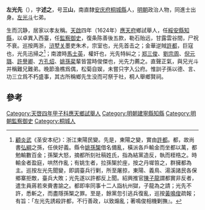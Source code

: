 '''左光先'''（{{bd|1580年||1659年||}}），字'''述之'''，号'''三山'''，南直隸[[安庆府|安庆府]][[桐城縣|桐城縣]]人，[[明朝|明朝]]政治人物，同進士出身。[[左光斗|左光斗]]七弟。

生而沉静，居家以孝友稱。[[天启_(明朝)|天啟]]四年（1624年）[[應天府|應天府]]鄉試舉人，任[[建宁县|綏安縣]][[知縣|知縣]]，以卓異入西臺，任[[監察御史|監察御史]]，復条陈善後五款，勒石贻远，甘露雲谷間，尸祝不衰。巡按两浙，[[浒墅关|浒墅关]]墨吏朱术，宗室也，光先首击之；金華逆賊[[許都|許都]]，巨寇也，光先迅掃之<ref>[[顧炎武|顧炎武]]《圣安本纪》：浙江東陽民變。先是，東陽之變，實由[[許都|許都]]。都，故尚書[[许弘纲|弘綱]]之孫，任俠好義。縣令[[姚孫榘|姚孫榘]]借名備亂，橫派各戶輸金而坐都以萬，都勉輸數百金；孫榘大怒，摘都所刻社稿姓氏，指為結黨造反，執而桎梏之。時輸金者盈庭，哄然作亂；有姚生者，拉孫榘於座，按之丹墀笞之，群擁都為主。巡按左光先聞變，即調臺兵行剿，所至屠掠，東陽、義鳥、湯溪諸民各保鄉寨拒敵，臺兵大敗；光先遂以許都反上聞。紹興推官[[陳子龍|陳子龍]]謂都實非反者，遣生員蔣若來賫書諭之。都即率同事十二人詣杭州獄，子龍為之請；光先不許，悉斬之，而盡隱孫榘之罪。至是，餘黨忽引逃兵復亂，巡按[[黃鳴俊|黃鳴俊]]疏報；有旨：「左光先誘殺許都，不行善政，以致煽亂；著鳴俊相機剿撫』。</ref>；南渡時[[馬士英|馬士英]]，權奸也，光先特糾之；[[郑三俊|郑三俊]]、[[劉宗周|劉宗周]]、[[倪元璐|倪元璐]]、[[許譽卿|許譽卿]]、[[方孔炤|方孔炤]]、[[姚孫棐|姚孫棐]]輩皆當時俊傑也，光先力薦之。直聲正氣，與兄光斗并稱難兄難弟。晚節渔樵爲偶，松菊自娱，未嘗只字入公府。惟訓子孫以德、言、功三立爲不朽盛事，其古所稱鄉先生没而可祭于社，桐人舉鄉賢祠。

==參考==
{{reflist}}
{{明朝人物小作品}}

{{DEFAULTSORT:Zuo左}}
[[Category:天啓四年甲子科應天鄉試舉人|Category:天啓四年甲子科應天鄉試舉人]]
[[Category:明朝建寧縣知縣|Category:明朝建寧縣知縣]]
[[Category:明朝監察御史|Category:明朝監察御史]]
[[Category:桐城人|Category:桐城人]]